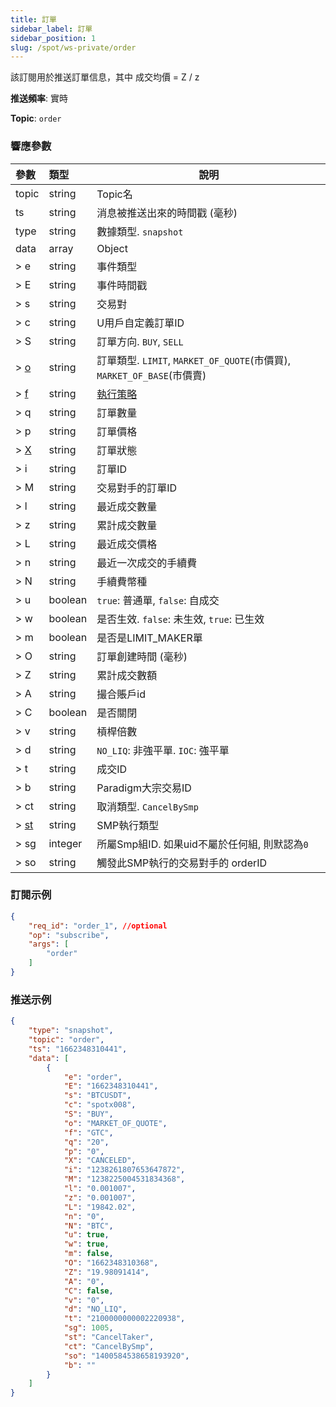 ```yaml
---
title: 訂單
sidebar_label: 訂單
sidebar_position: 1
slug: /spot/ws-private/order
---
```


<p>該訂閱用於推送訂單信息，其中 成交均價 = Z / z</p>
<p><b>推送頻率</b>: 實時</p>
<p><b>Topic</b>: <code>order</code></p>

### 響應參數
| 參數 | 類型 | 說明|
|:----- |:-----|----- |
|topic |string |Topic名 |
|ts |string |消息被推送出來的時間戳 (毫秒) |
|type |string |數據類型. `snapshot`|
|data |array |Object |
|> e | string | 事件類型 |
|> E | string | 事件時間戳 |
|> s | string | 交易對 |
|> c | string | U用戶自定義訂單ID |
|> S | string | 訂單方向. `BUY`, `SELL`|
|> [o](../enum#ordertype) | string |訂單類型. `LIMIT`, `MARKET_OF_QUOTE`(市價買), `MARKET_OF_BASE`(市價賣) |
|> [f](../enum#timeinforce) | string | <a href="https://www.bybit.com/zh-TW/help-center/bybitHC_Article?language=zh_TW&id=000001044">執行策略</a> |
|> q | string | 訂單數量 |
|> p | string | 訂單價格 |
|> [X](../enum#orderstatus) | string |訂單狀態 |
|> i | string | 訂單ID |
|> M | string |交易對手的訂單ID |
|> l | string | 最近成交數量 |
|> z | string | 累計成交數量 |
|> L | string | 最近成交價格 |
|> n | string | 最近一次成交的手續費|
|> N | string | 手續費幣種 |
|> u | boolean | `true`: 普通單, `false`: 自成交 |
|> w | boolean | 是否生效. `false`: 未生效, `true`: 已生效 |
|> m | boolean | 是否是LIMIT_MAKER單 |
|> O | string | 訂單創建時間 (毫秒) |
|> Z | string | 累計成交數額 |
|> A | string | 撮合賬戶id |
|> C | boolean | 是否關閉 |
|> v | string | 槓桿倍數 |
|> d | string | `NO_LIQ`: 非強平單. `IOC`: 強平單 |
|> t | string | 成交ID |
|> b | string | Paradigm大宗交易ID |
|> ct | string | 取消類型. `CancelBySmp` |
|> [st](../enum#smptype) | string | SMP執行類型 |
|> sg | integer | 所屬Smp組ID. 如果uid不屬於任何組, 則默認為`0` |
|> so | string | 觸發此SMP執行的交易對手的 orderID |

### 訂閱示例

```json
{
    "req_id": "order_1", //optional
    "op": "subscribe",
    "args": [
        "order"
    ]
}
```

### 推送示例

```json
{
    "type": "snapshot",
    "topic": "order",
    "ts": "1662348310441",
    "data": [
        {
            "e": "order",
            "E": "1662348310441",
            "s": "BTCUSDT",
            "c": "spotx008",
            "S": "BUY",
            "o": "MARKET_OF_QUOTE",
            "f": "GTC",
            "q": "20",
            "p": "0",
            "X": "CANCELED",
            "i": "1238261807653647872",
            "M": "1238225004531834368",
            "l": "0.001007",
            "z": "0.001007",
            "L": "19842.02",
            "n": "0",
            "N": "BTC",
            "u": true,
            "w": true,
            "m": false,
            "O": "1662348310368",
            "Z": "19.98091414",
            "A": "0",
            "C": false,
            "v": "0",
            "d": "NO_LIQ",
            "t": "2100000000002220938",
            "sg": 1005,
            "st": "CancelTaker",
            "ct": "CancelBySmp",
            "so": "1400584538658193920",
            "b": ""
        }
    ]
}
```